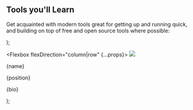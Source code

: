   <section py="8|12|16|24" {...props}>
    <div variant="container" variant="md">
      <Flexbox flexDirection="column" textAlign="center">
        <h2 variant="heading.h2" m="0">Tools you'll Learn</h2>
        <p fontSize="lg|xl" mt="2" textAlign="center">
          Get acquainted with modern tools great for getting up and running
          quick, and building on top of free and open source tools where
          possible:
        </p>
      </Flexbox>
      <Grid gap="4|6|8" mt="4|6|8">
        <Tool
          picture="gatsby.png"
          name="Gatsby"
          position="Frontend Web Framework"
          bio="You can build hybrid web applications with Gatsby and leverage its powerful plugin ecosystem at the same time."
        />
        <Tool
          picture="hasura.png"
          name="Hasura"
          position="Backend Framework"
          bio="Generate an API in minutes and edit tables and data by pointing and clicking, rather than fussing with DevOps."
        />
        <Tool
          picture="auth0.png"
          name="Auth0"
          position="Authentication Framework"
          bio="Get the tough work out of the way with authentication and authorization handled for you."
        />
      </Grid>
    </div>
  </section>
);

  <Flexbox flexDirection="column|row" {...props}>
    <Image src={picture} size="32" rounded="lg" overflow="hidden" />
    <div flex="1" textAlign="center|left" p="6">
      <p m="0" fontSize="xl" fontWeight="semibold">
        {name}
      </p>
      <p m="0" fontSize="md">
        {position}
      </p>
      <p mt="4" mb="0">
        {bio}
      </p>
    </div>
  </Flexbox>
);
